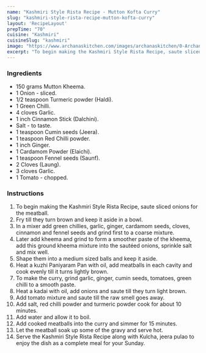---
name: "Kashmiri Style Rista Recipe - Mutton Kofta Curry"
slug: "kashmiri-style-rista-recipe-mutton-kofta-curry"
layout: 'RecipeLayout'
prepTime: "70"
cuisine: "Kashmiri"
cuisineSlug: "kashmiri"
image: "https://www.archanaskitchen.com/images/archanaskitchen/0-Archanas-Kitchen-Recipes/2017/10-oct/_Kashmiri_Style_Rista_Recipe_Mutton_Kofta_Curry-9469.jpg"
excerpt: "To begin making the Kashmiri Style Rista Recipe, saute sliced onions for the meatball"
---

### Ingredients

- 150 grams Mutton Kheema.
- 1 Onion - sliced.
- 1/2 teaspoon Turmeric powder (Haldi).
- 1 Green Chilli.
- 4 cloves Garlic.
- 1 inch Cinnamon Stick (Dalchini).
- Salt - to taste.
- 1 teaspoon Cumin seeds (Jeera).
- 1 teaspoon Red Chilli powder.
- 1 inch Ginger.
- 1 Cardamom Powder (Elaichi).
- 1 teaspoon Fennel seeds (Saunf).
- 2 Cloves (Laung).
- 3 cloves Garlic.
- 1 Tomato - chopped.

### Instructions

1. To begin making the Kashmiri Style Rista Recipe, saute sliced onions for the meatball.
1. Fry till they turn brown and keep it aside in a bowl.
1. In a mixer add green chillies, garlic, ginger, cardamom seeds, cloves, cinnamon and fennel seeds and grind first to a coarse mixture.
1. Later add kheema and grind to form a smoother paste of the kheema, add this ground kheema mixture into the sautéed onions, sprinkle salt and mix well.
1. Shape them into a medium sized balls and keep it aside.
1. Heat a kuzhi Paniyaram Pan with oil, add meatballs in each cavity and cook evenly till it turns lightly brown.
1. To make the curry, grind garlic, ginger, cumin seeds, tomatoes, green chilli to a smooth paste.
1. Heat a kadai with oil, add onions and saute till they turn light brown.
1. Add tomato mixture and saute till the raw smell goes away.
1. Add salt, red chilli powder and turmeric powder cook for about 10 minutes.
1. Add water and allow it to boil.
1. Add cooked meatballs into the curry and simmer for 15 minutes.
1. Let the meatball soak up some of the gravy and serve hot.
1. Serve the Kashmiri Style Rista Recipe along with Kulcha, jeera pulao to enjoy the dish as a complete meal for your Sunday.
